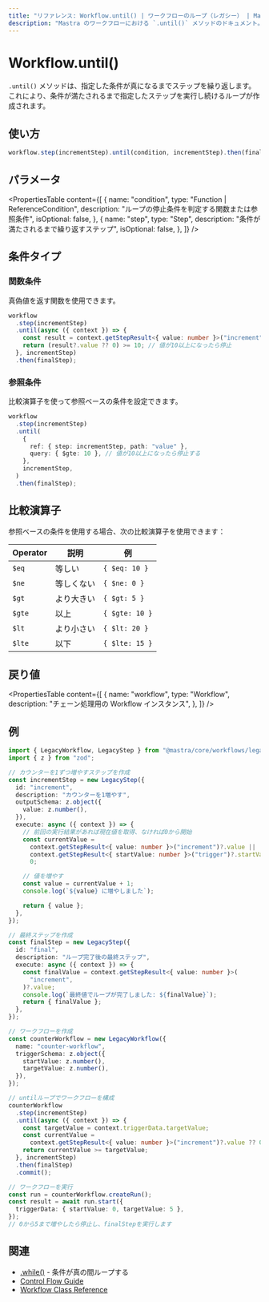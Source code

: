 ```yaml
---
title: "リファレンス: Workflow.until() | ワークフローのループ（レガシー） | Mastra ドキュメント"
description: "Mastra のワークフローにおける `.until()` メソッドのドキュメント。指定した条件が真になるまでステップを繰り返します。"
---
```


# Workflow.until()

`.until()` メソッドは、指定した条件が真になるまでステップを繰り返します。これにより、条件が満たされるまで指定したステップを実行し続けるループが作成されます。

## 使い方

```typescript
workflow.step(incrementStep).until(condition, incrementStep).then(finalStep);
```


## パラメータ

<PropertiesTable
  content={[
    {
      name: "condition",
      type: "Function | ReferenceCondition",
      description:
        "ループの停止条件を判定する関数または参照条件",
      isOptional: false,
    },
    {
      name: "step",
      type: "Step",
      description: "条件が満たされるまで繰り返すステップ",
      isOptional: false,
    },
  ]}
/>

## 条件タイプ

### 関数条件

真偽値を返す関数を使用できます。

```typescript
workflow
  .step(incrementStep)
  .until(async ({ context }) => {
    const result = context.getStepResult<{ value: number }>("increment");
    return (result?.value ?? 0) >= 10; // 値が10以上になったら停止
  }, incrementStep)
  .then(finalStep);
```


### 参照条件

比較演算子を使って参照ベースの条件を設定できます。

```typescript
workflow
  .step(incrementStep)
  .until(
    {
      ref: { step: incrementStep, path: "value" },
      query: { $gte: 10 }, // 値が10以上になったら停止する
    },
    incrementStep,
  )
  .then(finalStep);
```


## 比較演算子

参照ベースの条件を使用する場合、次の比較演算子を使用できます：

| Operator | 説明                     | 例             |
| -------- | ------------------------ | -------------- |
| `$eq`    | 等しい                   | `{ $eq: 10 }`  |
| `$ne`    | 等しくない               | `{ $ne: 0 }`   |
| `$gt`    | より大きい               | `{ $gt: 5 }`   |
| `$gte`   | 以上                     | `{ $gte: 10 }` |
| `$lt`    | より小さい               | `{ $lt: 20 }`  |
| `$lte`   | 以下                     | `{ $lte: 15 }` |

## 戻り値

<PropertiesTable
  content={[
    {
      name: "workflow",
      type: "Workflow",
      description: "チェーン処理用の Workflow インスタンス",
    },
  ]}
/>

## 例

```typescript
import { LegacyWorkflow, LegacyStep } from "@mastra/core/workflows/legacy";
import { z } from "zod";

// カウンターを1ずつ増やすステップを作成
const incrementStep = new LegacyStep({
  id: "increment",
  description: "カウンターを1増やす",
  outputSchema: z.object({
    value: z.number(),
  }),
  execute: async ({ context }) => {
    // 前回の実行結果があれば現在値を取得、なければ0から開始
    const currentValue =
      context.getStepResult<{ value: number }>("increment")?.value ||
      context.getStepResult<{ startValue: number }>("trigger")?.startValue ||
      0;

    // 値を増やす
    const value = currentValue + 1;
    console.log(`${value} に増やしました`);

    return { value };
  },
});

// 最終ステップを作成
const finalStep = new LegacyStep({
  id: "final",
  description: "ループ完了後の最終ステップ",
  execute: async ({ context }) => {
    const finalValue = context.getStepResult<{ value: number }>(
      "increment",
    )?.value;
    console.log(`最終値でループが完了しました: ${finalValue}`);
    return { finalValue };
  },
});

// ワークフローを作成
const counterWorkflow = new LegacyWorkflow({
  name: "counter-workflow",
  triggerSchema: z.object({
    startValue: z.number(),
    targetValue: z.number(),
  }),
});

// untilループでワークフローを構成
counterWorkflow
  .step(incrementStep)
  .until(async ({ context }) => {
    const targetValue = context.triggerData.targetValue;
    const currentValue =
      context.getStepResult<{ value: number }>("increment")?.value ?? 0;
    return currentValue >= targetValue;
  }, incrementStep)
  .then(finalStep)
  .commit();

// ワークフローを実行
const run = counterWorkflow.createRun();
const result = await run.start({
  triggerData: { startValue: 0, targetValue: 5 },
});
// 0から5まで増やしたら停止し、finalStepを実行します
```


## 関連

- [.while()](./while.mdx) - 条件が真の間ループする
- [Control Flow Guide](../../docs/workflows-legacy/control-flow.mdx)
- [Workflow Class Reference](./workflow.mdx)